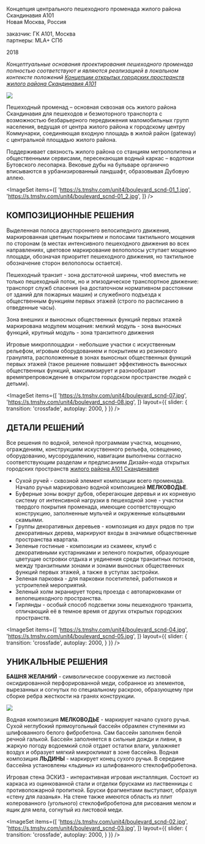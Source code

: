

<Title>БУЛЬВАР : : ЖИЛОЙ РАЙОН СКАНДИНАВИЯ</Title>

    
Концепция центрального пешеходного променада жилого района Скандинавия А101<br/>
Новая Москва, Россия

заказчик: ГК А101, Москва<br/>
партнеры: MLA+ СПб

2018

_Концептуальные основания проектирования пешеходного променада полностью соответствуют
и являются реализацией в локальном контексте положений 
[Концепции открытых городских пространств жилого района Скандинавия А101](/scnd-gb)_

<Image src='https://s.tmshv.com/unit4/boulevard_scnd-boulevard.jpg'/>

Пешеходный променад – основная сквозная ось жилого района Скандинавия
для пешеходов и безмоторного транспорта с возможностью безбарьерного передвижения маломобильных групп
населения, ведущая от центра жилого района к городскому центру Коммунарки,
соединяющая входную площадь в жилой район (gateway) с центральной площадью жилого района. 

Поддерживает связность жилого района со станциям метрополитена и общественными сервисами,
пересекающая водный каркас – водотоки Бутовского лесопарка.
Вековые дубы на бульваре органично вписываются в урбанизированный ландшафт, образовывая Дубовую аллею.

<ImageSet
    items={[
        'https://s.tmshv.com/unit4/boulevard_scnd-01_1.jpg',
        'https://s.tmshv.com/unit4/boulevard_scnd-01_2.jpg',
    ]}
/>

## КОМПОЗИЦИОННЫЕ РЕШЕНИЯ

Выделенная полоса двустороннего велосипедного движения,
маркированная цветным покрытием и полосами тактильного мощения по сторонам
(в местах интенсивного пешеходного движения во всех направлениях,
цветовое маркирование велополосы уступает мощению площади, обозначая приоритет пешеходного движения,
но тактильное обозначение сторон велополосы остается).

Пешеходный транзит - зона достаточной ширины, чтоб вместить не только пешеходный поток,
но и эпизодическое транспортное движение: транспорт служб спасения
(на достаточном нормативном расстоянии от зданий для пожарных машин) и служебного подъезда
к общественным функциям первых этажей (строго по расписанию в отведенные часы).

Зона внешних и выносных общественных функций первых этажей маркирована модулем мощения:
мелкий модуль - зона выносных функций, крупный модуль - зона транзитного движения

Игровые микроплощадки - небольшие участки с искуственным рельефом,
игровым оборудованием и покрытием из резинового гранулята,
расположенные в зонах выносных общественных функций первых этажей
(такое решение повышает эффективность выносных общественных функций, максимизирует и разнообразит
времяпрепровождение в открытом городском пространстве людей с детьми).

<ImageSet
    items={[
        'https://s.tmshv.com/unit4/boulevard_scnd-07.jpg',
        'https://s.tmshv.com/unit4/boulevard_scnd-08.jpg',
    ]}
    layout={{
        slider: {
            transition: 'crossfade',
            autoplay: 2000,
        }
    }}
/>

## ДЕТАЛИ РЕШЕНИЙ

Все решения по водной, зеленой программам участка, мощению, ограждениям,
конструкциям искуственного рельефа, освещению, оборудованию, мусороудалению,
навигации выполнены согласно соответствующим разделам и предписаниям
Дизайн-кода открытых городских пространств [жилого района А101 Скандинавия](/scnd-dc)

- Сухой ручей - сквозной элемент композиции всего променада.
  Начало ручья маркировано водной композицией **МЕЛКОВОДЬЕ**.
- Буферные зоны вокруг дубов, оберегающие деревья и их корневую систему от интенсивной нагрузки
  в пешеходной зоне - участки твердого покрытия променада, имеющие соответствующую конструкцию,
  заполненные мульчей и окруженные кольцевыми скамьями.
- Группы декоративных деревьев - композиция из двух рядов по три декоративных дерева,
  маркируют входы в значимые общественные пространства квартала.
- Зеленые гостиные - композиции из скамеек, клумб с декоративными кустарниками и зеленого покрытия,
  образующие цветущие островки отдыха и уединения среди транзитных потоков,
  между транзитными зонами и зонами выносных общественных функций первых этажей,
  а также в уступах застройки.
- Зеленая парковка - для парковки посетителей, работников и устроителей мероприятий.
- Зеленый холм экранирует торец проезда с автопарковками от велопешеходного пространства.
- Гирлянды - особый способ подсветки зоны пешеходного транзита,
  отличающий её в темное время от других открытых городских пространств.

<ImageSet
    items={[
        'https://s.tmshv.com/unit4/boulevard_scnd-04.jpg',
        'https://s.tmshv.com/unit4/boulevard_scnd-05.jpg',
    ]}
    layout={{
        slider: {
            transition: 'crossfade',
            autoplay: 2000,
        }
    }}
/>

## УНИКАЛЬНЫЕ РЕШЕНИЯ

**БАШНЯ ЖЕЛАНИЙ** - символическое сооружение из листовой оксидированной перфорированной меди,
собранное из элементов, вырезанных и согнутых по специальному раскрою,
образующему при сборке ребра жесткости на гранях конструкции.

<Image src='https://s.tmshv.com/unit4/boulevard_scnd-06.jpg'/>

Водная композиция **МЕЛКОВОДЬЕ** - маркирует начало сухого ручья.
Сухой неглубокий прямоугольный бассейн обрамлен ступенями из шлифованного белого фибробетона.
Сам бассейн заполнен белой речной галькой.
Бассейн заполняется в сильные дожди и ливни, в жаркую погоду водоемкий слой отдает остатки влаги,
увлажняет воздух и образует мягкий микроклимат в зоне бассейна.
Водная композиция **ЛЬДИНЫ** - маркирует конец сухого ручья.
В середине бассейна установлены «льдины» из шлифованного стеклофибробетона.

Игровая стена ЭСКИЗ - интерактивная игровая инсталляция.
Состоит из каркаса из оцинкованной стали и отделки брусками из лиственницы с противопожарной пропиткой.
Бруски фрагментами выступают, образуя «стену для лазанья».
На стене также имеются область из плит колерованного (угольного) стеклофибробетона
для рисования мелом и ящик для мела, согнутый из листовой меди.

<ImageSet
    items={[
        'https://s.tmshv.com/unit4/boulevard_scnd-02.jpg',
        'https://s.tmshv.com/unit4/boulevard_scnd-03.jpg',
    ]}
    layout={{
        slider: {
            transition: 'crossfade',
            autoplay: 2000,
        }
    }}
/>